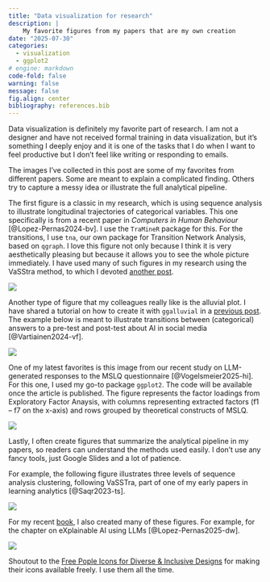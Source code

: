 ```yaml
---
title: "Data visualization for research"
description: |
    My favorite figures from my papers that are my own creation
date: "2025-07-30"
categories:
  - visualization
  - ggplot2
# engine: markdown
code-fold: false
warning: false
message: false
fig.align: center
bibliography: references.bib
---
```


Data visualization is definitely my favorite part of research. I am not a designer and have not received formal training in data visualization, but it's something I deeply enjoy and it is one of the tasks that I do when I want to feel productive but I don't feel like writing or responding to emails.

The images I’ve collected in this post are some of my favorites from different papers. Some are meant to explain a complicated finding. Others try to capture a messy idea or illustrate the full analytical pipeline.



The first figure is a classic in my research, which is using sequence analysis to illustrate longitudinal trajectories of categorical variables. This one specifically is from a recent paper in *Computers in Human Behaviour* [@Lopez-Pernas2024-bv]. I use the `TraMineR` package for this. For the transitions, I use `tna`, our own package for Transition Network Analysis, based on `qgraph`. I love this figure not only because I think it is very aesthetically pleasing but because it allows you to see the whole picture immediately. I have used many of such figures in my research using the VaSStra method, to which I devoted [another post](../vasstra).

![](selected-viz/momentum.jpg)

Another type of figure that my colleagues really like is the alluvial plot. I have shared a tutorial on how to create it with `ggalluvial` in a [previous post](../alluvial). The example below is meant to illustrate transitions between (categorical) answers to a pre-test and post-test about AI in social media [@Vartiainen2024-vf].

![](selected-viz/alluvial.png)

One of my latest favorites is this image from our recent study on LLM-generated responses to the MSLQ questionnaire [@Vogelsmeier2025-hi]. For this one, I used my go-to package `ggplot2`. The code will be available once the article is published. The figure represents the factor loadings from Exploratory Factor Anaysis, with columns representing extracted factors (f1 – f7 on the x-axis) and rows grouped by theoretical constructs of MSLQ.

![](selected-viz/leonie.png)



Lastly, I often create figures that summarize the analytical pipeline in my papers, so readers can understand the methods used easily. I don't use any fancy tools, just Google Slides and a lot of patience.

For example, the following figure illustrates three levels of sequence analysis clustering, following VaSSTra, part of one of my early papers in learning analytics [@Saqr2023-ts].

![](selected-viz/intense.jpg){fig.width="400px"}

For my recent [book](https://lamethods.org), I also created many of these figures. For example, for the chapter on eXplainable AI using LLMs [@Lopez-Pernas2025-dw].

![](selected-viz/xaillms.png)

Shoutout to the [Free Pople Icons for Diverse & Inclusive Designs](https://venngage.com/blog/free-people-icons/) for making their icons available freely. I use them all the time.

